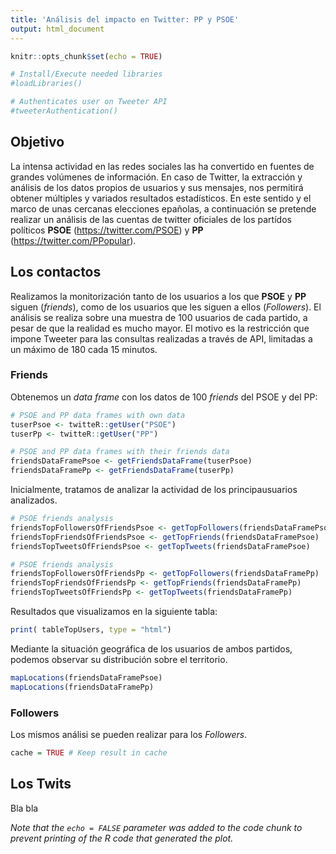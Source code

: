 ```yaml
---
title: 'Análisis del impacto en Twitter: PP y PSOE'
output: html_document
---
```


```r
knitr::opts_chunk$set(echo = TRUE)

# Install/Execute needed libraries
#loadLibraries()

# Authenticates user on Tweeter API
#tweeterAuthentication() 
```

## Objetivo
La intensa actividad en las redes sociales las ha convertido en fuentes de grandes volúmenes de información. En caso de Twitter, la extracción y análisis de los datos propios de usuarios y sus mensajes, nos permitirá obtener múltiples y variados resultados estadísticos.
En este sentido y el marco de unas cercanas elecciones epañolas, a continuación se pretende realizar un análisis de las cuentas de twitter oficiales de los partídos políticos  **PSOE** (<https://twitter.com/PSOE>) y **PP** (<https://twitter.com/PPopular>).


## Los contactos
Realizamos la monitorización tanto de los usuarios a los que **PSOE** y **PP** siguen (*friends*), como de los usuarios que les siguen a ellos (*Followers*).
El análisis se realiza sobre una muestra de 100 usuarios de cada partido, a pesar de que la realidad es mucho mayor. El motivo es la restricción que impone Tweeter para las consultas realizadas a través de API, limitadas a un máximo de 180 cada 15 minutos.

### Friends
Obtenemos un *data frame* con los datos de 100 *friends* del PSOE y del PP:
```r
# PSOE and PP data frames with own data
tuserPsoe <- twitteR::getUser("PSOE")
tuserPp <- twitteR::getUser("PP")

# PSOE and PP data frames with their friends data
friendsDataFramePsoe <- getFriendsDataFrame(tuserPsoe)
friendsDataFramePp <- getFriendsDataFrame(tuserPp)
```
Inicialmente, tratamos de analizar la actividad de los principausuarios analizados.
```r
# PSOE friends analysis
friendsTopFollowersOfFriendsPsoe <- getTopFollowers(friendsDataFramePsoe)
friendsTopFriendsOfFriendsPsoe <- getTopFriends(friendsDataFramePsoe)
friendsTopTweetsOfFriendsPsoe <- getTopTweets(friendsDataFramePsoe)

# PSOE friends analysis
friendsTopFollowersOfFriendsPp <- getTopFollowers(friendsDataFramePp)
friendsTopFriendsOfFriendsPp <- getTopFriends(friendsDataFramePp)
friendsTopTweetsOfFriendsPp <- getTopTweets(friendsDataFramePp)
```

Resultados que visualizamos en la siguiente tabla:
```r
print( tableTopUsers, type = "html")

```

Mediante la situación geográfica de los usuarios de ambos partidos, podemos observar su distribución sobre el territorio.
```r
mapLocations(friendsDataFramePsoe)
mapLocations(friendsDataFramePp)

```

### Followers
Los mismos análisi se pueden realizar para los *Followers*.

```r
cache = TRUE # Keep result in cache

```



## Los Twits
Bla bla


*Note that the `echo = FALSE` parameter was added to the code chunk to prevent printing of the R code that generated the plot.*
